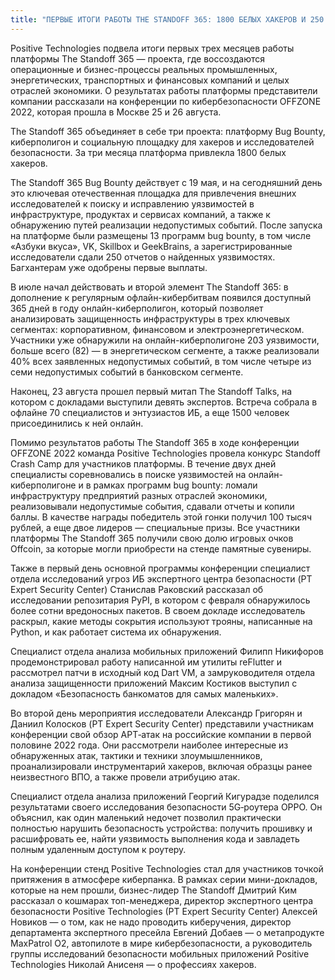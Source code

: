 ---
title: "ПЕРВЫЕ ИТОГИ РАБОТЫ THE STANDOFF 365: 1800 БЕЛЫХ ХАКЕРОВ И 250 ОТЧЕТОВ"
---

Positive Technologies подвела итоги первых трех месяцев работы платформы The Standoff 365 --- проекта, где воссоздаются операционные и бизнес-процессы реальных промышленных, энергетических, транспортных и финансовых компаний и целых отраслей экономики. О результатах работы платформы представители компании рассказали на конференции по кибербезопасности OFFZONE 2022, которая прошла в Москве 25 и 26 августа.

The Standoff 365 объединяет в себе три проекта: платформу Bug Bounty, киберполигон и социальную площадку для хакеров и исследователей безопасности. За три месяца платформа привлекла 1800 белых хакеров.

The Standoff 365 Bug Bounty действует с 19 мая, и на сегодняшний день это ключевая отечественная площадка для привлечения внешних исследователей к поиску и исправлению уязвимостей в инфраструктуре, продуктах и сервисах компаний, а также к обнаружению путей реализации недопустимых событий. После запуска на платформе были размещены 13 программ bug bounty, в том числе «Азбуки вкуса», VK, Skillbox и GeekBrains, а зарегистрированные исследователи сдали 250 отчетов о найденных уязвимостях. Багхантерам уже одобрены первые выплаты.

В июле начал действовать и второй элемент The Standoff 365: в дополнение к регулярным офлайн-кибербитвам появился доступный 365 дней в году онлайн-киберполигон, который позволяет анализировать защищенность инфраструктуры в трех ключевых сегментах: корпоративном, финансовом и электроэнергетическом. Участники уже обнаружили на онлайн-киберполигоне 203 уязвимости, больше всего (82) --- в энергетическом сегменте, а также реализовали 40% всех заявленных недопустимых событий, в том числе четыре из семи недопустимых событий в банковском сегменте.

Наконец, 23 августа прошел первый митап The Standoff Talks, на котором с докладами выступили девять экспертов. Встреча собрала в офлайне 70 специалистов и энтузиастов ИБ, а еще 1500 человек присоединились к ней онлайн.

Помимо результатов работы The Standoff 365 в ходе конференции OFFZONE 2022 команда Positive Technologies провела конкурс Standoff Crash Camp для участников платформы. В течение двух дней специалисты соревновались в поиске уязвимостей на онлайн-киберполигоне и в рамках программ bug bounty: ломали инфраструктуру предприятий разных отраслей экономики, реализовывали недопустимые события, сдавали отчеты и копили баллы. В качестве награды победитель этой гонки получил 100 тысяч рублей, а еще двое лидеров --- специальные призы. Все участники платформы The Standoff 365 получили свою долю игровых очков Offcoin, за которые могли приобрести на стенде памятные сувениры.

Также в первый день основной программы конференции специалист отдела исследований угроз ИБ экспертного центра безопасности (PT Expert Security Center) Станислав Раковский рассказал об исследовании репозитария PyPI, в котором с февраля обнаружилось более сотни вредоносных пакетов. В своем докладе исследователь раскрыл, какие методы сокрытия используют трояны, написанные на Python, и как работает система их обнаружения.

Специалист отдела анализа мобильных приложений Филипп Никифоров продемонстрировал работу написанной им утилиты reFlutter и рассмотрел патчи в исходный код Dart VM, а замруководителя отдела анализа защищенности приложений Максим Костиков выступил с докладом «Безопасность банкоматов для самых маленьких».

Во второй день мероприятия исследователи Александр Григорян и Даниил Колосков (PT Expert Security Center) представили участникам конференции свой обзор APT‑атак на российские компании в первой половине 2022 года. Они рассмотрели наиболее интересные из обнаруженных атак, тактики и техники злоумышленников, проанализировали инструментарий хакеров, включая образцы ранее неизвестного ВПО, а также провели атрибуцию атак.

Специалист отдела анализа приложений Георгий Кигурадзе поделился результатами своего исследования безопасности 5G‑роутера OPPO. Он объяснил, как один маленький недочет позволил практически полностью нарушить безопасность устройства: получить прошивку и расшифровать ее, найти уязвимость выполнения кода и завладеть полным удаленным доступом к роутеру.

На конференции стенд Positive Technologies стал для участников точкой притяжения в атмосфере киберпанка. В рамках серии мини-докладов, которые на нем прошли, бизнес-лидер The Standoff Дмитрий Ким рассказал о кошмарах топ-менеджера, директор экспертного центра безопасности Positive Technologies (PT Expert Security Center) Алексей Новиков --- о том, как не надо проводить киберучения, директор департамента экспертного пресейла Евгений Добаев --- о метапродукте MaxPatrol O2, автопилоте в мире кибербезопасности, а руководитель группы исследований безопасности мобильных приложений Positive Technologies Николай Анисеня --- о профессиях хакеров.
